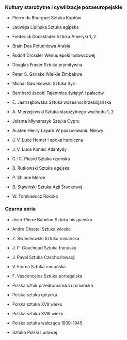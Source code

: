 ### Kultury starożytne i cywilizacje pozaeuropejskie 

* Pierre du Bourguet Sztuka Koptów

* Jadwiga Lipińska Sztuka egipska

* Frederick Dockstader Sztuka Ameryki 1, 2

* Brain Doe Południowa Arabia

* Rudolf Drossler Wenus epoki lodowcowej

* Douglas Fraser Sztuka prymitywna

* Peter S. Garlake Wielkie Zimbabwe

* Michał Gawlikowski Sztuka Syrii

* Bernhard Jacobi Tajemnice świątyń i pałaców

* E. Jastrzębowska Sztuka wczesnochrześcijańska

* A. Mierzejewski Sztuka starożytnego wschodu 1, 2

* Jolanta Młynarszyk Sztuka Cypru

* Austen Henry Layard W poszukiwaniu Niniwy

* J. V. Luce Homer i epoka heroiczna

* J. V. Luce Koniec Atlantydy

* G.-C. Picard Sztuka rzymska

* B. Rutkowski Sztuka egejska

* P. Shinne Meroe

* B. Stawiński Sztuka Azji Środkowej

* W. Tomkiewicz Rokoko

### Czarna seria

* Jean-Pierre Babelon Sztuka hiszpańska

* Andre Chastel Sztuka włoska

* Z. Świechowski Sztuka romańska

* J. P. Couchoud Sztuka franuska

* J. Pavel Sztuka Czechosłowacji

* V. Florea Sztuka rumuńska

* F. Vasconcelos Sztuka portugalska

* Polska sztuk przedromańska i romańska

* Polska sztuka gotycka

* Polska sztuka XVII wieku

* Polska sztuka XVIII wieku

* Polska sztuka walcząca 1939-1945

* Sztuka Polski Ludowej
